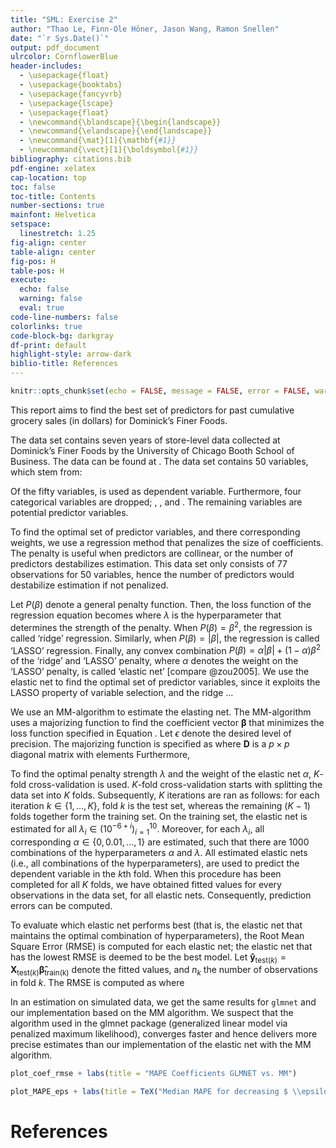 ```yaml
---
title: "SML: Exercise 2"
author: "Thao Le, Finn-Ole Höner, Jason Wang, Ramon Snellen"
date: "`r Sys.Date()`"
output: pdf_document
ulrcolor: CornflowerBlue
header-includes:
  - \usepackage{float}
  - \usepackage{booktabs}
  - \usepackage{fancyvrb}
  - \usepackage{lscape}
  - \usepackage{float}
  - \newcommand{\blandscape}{\begin{landscape}}
  - \newcommand{\elandscape}{\end{landscape}}
  - \newcommand{\mat}[1]{\mathbf{#1}}
  - \newcommand{\vect}[1]{\boldsymbol{#1}}
bibliography: citations.bib
pdf-engine: xelatex
cap-location: top
toc: false
toc-title: Contents
number-sections: true
mainfont: Helvetica
setspace:
  linestretch: 1.25
fig-align: center
table-align: center
fig-pos: H
table-pos: H
execute:
  echo: false
  warning: false
  eval: true
code-line-numbers: false
colorlinks: true
code-block-bg: darkgray
df-print: default
highlight-style: arrow-dark
biblio-title: References
---
```

```r
knitr::opts_chunk$set(echo = FALSE, message = FALSE, error = FALSE, warning = FALSE)
```


\section{Introduction}

This report aims to find the best set of predictors for past cumulative grocery sales (in dollars) for Dominick's Finer Foods.

\section{Data}

The data set contains seven years of store-level data collected at Dominick's Finer Foods by the University of Chicago Booth School of Business. The data can be found at \url{https://www.chicagobooth.edu/research/kilts/datasets/dominicks}. The data set contains 50 variables, which stem from:

```{=tex}
\begin{enumerate}
\item customer count files, which contain information about in-store traffic;
\item a demographics file, which contains store-specific demographic data;
\item number identification files, which contain product information.
\end{enumerate}
```
Of the fifty variables, \verb+GROCERY_sum+ is used as dependent variable. Furthermore, four categorical variables are dropped; \verb+STORE+, \verb+CITY+, \verb+ZIP+ and \verb+SPHINDX+. The remaining variables are potential predictor variables.

\section{Method}

To find the optimal set of predictor variables, and there corresponding weights, we use a regression method that penalizes the size of coefficients. The penalty is useful when predictors are collinear, or the number of predictors destabilizes estimation. This data set only consists of 77 observations for 50 variables, hence the number of predictors would destabilize estimation if not penalized.

Let $P(\beta)$ denote a general penalty function. Then, the loss function of the regression equation becomes 
\begin{equation}\label{eq:lossfunction}
L(\beta) = (\mathbf{y}-\mathbf{x}\beta)^{T}(\mathbf{y}-\mathbf{x}\mathbf{\beta}) + \lambda P(\mathbf{\beta}),
\end{equation}
where $\lambda$ is the hyperparameter that determines the strength of the penalty. When $P(\beta) = \beta^{2}$, the regression is called 'ridge' regression. Similarly, when $P(\beta) = |\beta|$, the regression is called 'LASSO' regression. Finally, any convex combination $P(\beta) = \alpha |\beta| + (1-\alpha) \beta^{2}$ of the 'ridge' and 'LASSO' penalty, where $\alpha$ denotes the weight on the 'LASSO' penalty, is called 'elastic net' [compare @zou2005]. We use the elastic net to find the optimal set of predictor variables, since it exploits the LASSO property of variable selection, and the ridge ...

We use an MM-algorithm to estimate the elasting net. The MM-algorithm uses a majorizing function to find the coefficient vector $\mathbf{\beta}$ that minimizes the loss function specified in Equation \ref{eq:lossfunction}. Let $\epsilon$ denote the desired level of precision. The majorizing function is specified as
\begin{equation*}
L_{MM}(\mathbf{\beta}) = \frac{1}{2}\mathbf{\beta}^{\text{T}}(\frac{1}{n}\mathbf{X}^{\text{T}}\mathbf{X} + \lambda (1-\alpha)\mathbf{I} + \lambda \alpha \mathbf{D})\mathbf{\beta} - \frac{1}{n}\mathbf{\beta}^{\text{T}}\mathbf{X}^{\text{T}}\mathbf{y} + c,
\end{equation*} where $\mathbf{D}$ is a $p \times p$ diagonal matrix with elements
\begin{equation*}
d_{jj} = 1/\max \left(|\beta_{j}^{0}|,\epsilon \right).
\end{equation*}
Furthermore,
\begin{equation*}
c = \frac{1}{2n}\mathbf{y}^{\text{T}}\mathbf{y} + \frac{1}{2}\lambda \alpha \sum_{i=1}^{p}|\beta_{j}^{0}|.
\end{equation*}

To find the optimal penalty strength $\lambda$ and the weight of the elastic net $\alpha$, $K$-fold cross-validation is used. $K$-fold cross-validation starts with splitting the data set into $K$ folds. Subsequently, $K$ iterations are ran as follows: for each iteration $k \in \{1,\ldots,K\}$, fold $k$ is the test set, whereas the remaining $(K-1)$ folds together form the training set. On the training set, the elastic net is estimated for all $\lambda_{i} \in (10^{-6+i})_{i=1}^{10}$. Moreover, for each $\lambda_{i}$, all corresponding $\alpha \in \{0,0.01,\ldots,1\}$ are estimated, such that there are $1000$ combinations of the hyperparameters $\alpha$ and $\lambda$. All estimated elastic nets (i.e., all combinations of the hyperparameters), are used to predict the dependent variable in the $k$th fold. When this procedure has been completed for all $K$ folds, we have obtained fitted values for every observations in the data set, for all elastic nets. Consequently, prediction errors can be computed.

To evaluate which elastic net performs best (that is, the elastic net that maintains the optimal combination of hyperparameters), the Root Mean Square Error (RMSE) is computed for each elastic net; the elastic net that has the lowest RMSE is deemed to be the best model. Let $\mathbf{\hat{y}}_{\text{test}(k)} = \mathbf{X}_{\text{test}(k)}\mathbf{\hat{\beta}}_{\text{train(k)}}$ denote the fitted values, and $n_{k}$ the number of observations in fold $k$. The RMSE is computed as
\begin{equation*}
\text{RMSE}=\sqrt{\frac{1}{K}\sum_{k=1}^{K}\text{MSE}_{k}},
\end{equation*}
where
\begin{equation*}
\text{MSE} = \frac{1}{n_{k}}(\mathbf{y}_{\text{test}(k)} - \mathbf{\hat{y}}_{\text{test}(k)})^{\text{T}}(\mathbf{y}_{\text{test}(k)} - \mathbf{\hat{y}}_{\text{test}(k)}).
\end{equation*}

\section{Results}

In an estimation on simulated data, we get the same results for `glmnet` and our implementation based on the MM algorithm. We suspect that the algorithm used in the glmnet package (generalized linear model via penalized maximum likelihood), converges faster and hence delivers more precise estimates than our implementation of the elastic net with the MM algorithm.

```r
plot_coef_rmse + labs(title = "MAPE Coefficients GLMNET vs. MM")
```

```r
plot_MAPE_eps + labs(title = TeX("Median MAPE for decreasing $ \\epsilon$"))
```


\section{Conclusion and Discussion}

# References

\section{Code}
